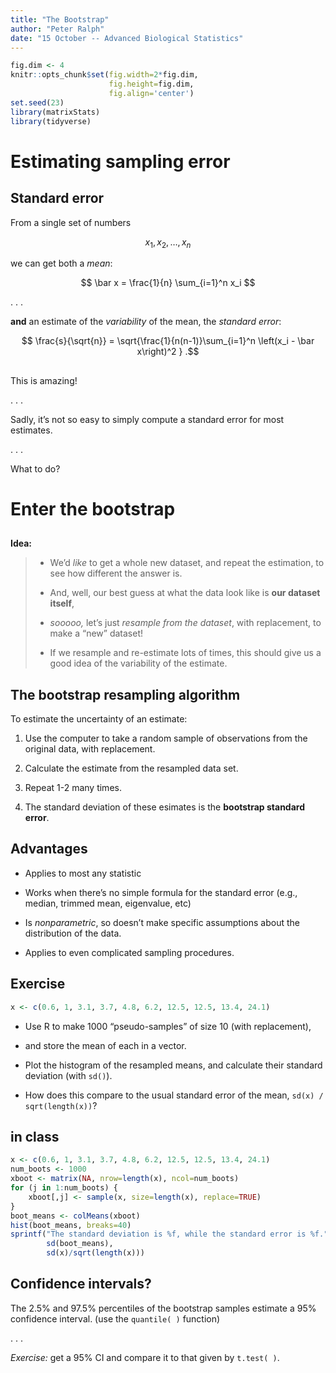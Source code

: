 ```yaml
---
title: "The Bootstrap"
author: "Peter Ralph"
date: "15 October -- Advanced Biological Statistics"
---
```



```r
fig.dim <- 4
knitr::opts_chunk$set(fig.width=2*fig.dim,
                      fig.height=fig.dim,
                      fig.align='center')
set.seed(23)
library(matrixStats)
library(tidyverse)
```

# Estimating sampling error

## Standard error

From a single set of numbers

$$ x_1, x_2, \ldots, x_n $$

we can get both a *mean*:

$$ \bar x = \frac{1}{n} \sum_{i=1}^n x_i $$

. . .

**and** an estimate of the *variability* of the mean,
the *standard error*:

$$ \frac{s}{\sqrt{n}} = \sqrt{\frac{1}{n(n-1)}\sum_{i=1}^n \left(x_i - \bar x\right)^2 } .$$

##


This is amazing!

. . .

Sadly, it's not so easy to simply compute a standard error for most estimates.

. . .

What to do?


# Enter the bootstrap

## 

**Idea:**

> - We'd *like* to get a whole new dataset,
>     and repeat the estimation, to see how different the answer is.
> 
> - And, well, our best guess at what the data look like
>   is **our dataset itself**,
> 
> - *sooooo,* let's just *resample from the dataset*, with replacement,
>   to make a "new" dataset!
> 
> - If we resample and re-estimate lots of times,
>   this should give us a good idea of the variability of the estimate.


## The bootstrap resampling algorithm

To estimate the uncertainty of an estimate:

1. Use the computer to take a random sample of observations
   from the original data, with replacement.

2. Calculate the estimate from the resampled data set.

3. Repeat 1-2 many times.

4. The standard deviation of these esimates is the **bootstrap standard error**.


## Advantages

- Applies to most any statistic

- Works when there's no simple formula for the standard error
  (e.g., median, trimmed mean, eigenvalue, etc)

- Is *nonparametric*, so doesn't make specific assumptions about the distribution of the data.

- Applies to even complicated sampling procedures.


## Exercise

```r
x <- c(0.6, 1, 3.1, 3.7, 4.8, 6.2, 12.5, 12.5, 13.4, 24.1)
```

- Use R to make 1000 "pseudo-samples" of size 10 (with replacement),

- and store the mean of each in a vector.

- Plot the histogram of the resampled means,
  and calculate their standard deviation (with `sd()`).

- How does this compare to the usual standard error of the mean,
  `sd(x) / sqrt(length(x))`?


## in class

```r
x <- c(0.6, 1, 3.1, 3.7, 4.8, 6.2, 12.5, 12.5, 13.4, 24.1)
num_boots <- 1000
xboot <- matrix(NA, nrow=length(x), ncol=num_boots)
for (j in 1:num_boots) {
    xboot[,j] <- sample(x, size=length(x), replace=TRUE)
}
boot_means <- colMeans(xboot)
hist(boot_means, breaks=40)
sprintf("The standard deviation is %f, while the standard error is %f.",
        sd(boot_means),
        sd(x)/sqrt(length(x)))
```

## Confidence intervals?

The 2.5% and 97.5% percentiles of the bootstrap samples
estimate a 95% confidence interval.
(use the `quantile( )` function)

. . .

*Exercise:* get a 95% CI and compare it to that given by `t.test( )`.

